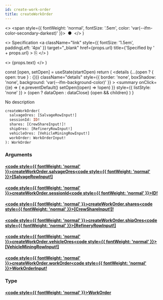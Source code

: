 ```yaml
---
id: create-work-order
title: createWorkOrder
---
```


  <>
    <span style={{ fontWeight: 'normal', fontSize: '.5em', color: 'var(--ifm-color-secondary-darkest)' }}>
      &nbsp;●&nbsp;
    </span>
  </>
)

  <>
    Specification
    <a
      className="link"
      style={{ fontSize: '1.5em', paddingLeft: '4px' }}
      target="_blank"
      href={props.url}
      title={'Specified by ' + props.url}
    >
      ⎘
    </a>
  </>
)

  <>
    <span className={props.class}>{props.text}</span>
  </>
)


  const [open, setOpen] = useState(startOpen)
  return (
    <details
      {...(open ? { open: true } : {})}
      className="details"
      style={{ border: 'none', boxShadow: 'none', background: 'var(--ifm-background-color)' }}
    >
      <summary
        onClick={(e) => {
          e.preventDefault()
          setOpen((open) => !open)
        }}
        style={{ listStyle: 'none' }}
      >
        {open ? dataOpen : dataClose}
      </summary>
      {open && children}
    </details>
  )
}

No description

```graphql
createWorkOrder(
  salvageOres: [SalvageRowInput!]
  sessionId: ID!
  shares: [CrewShareInput!]!
  shipOres: [RefineryRowInput!]
  vehicleOres: [VehicleMiningRowInput!]
  workOrder: WorkOrderInput!
): WorkOrder
```

### Arguments

#### [<code style={{ fontWeight: 'normal' }}>createWorkOrder.<b>salvageOres</b></code>](#)<Bullet />[<code style={{ fontWeight: 'normal' }}><b>[SalvageRowInput!]</b></code>](/api/types/inputs/salvage-row-input.mdx) <Badge class="badge badge--secondary " text="list"/> <Badge class="badge badge--secondary " text="input"/>

#### [<code style={{ fontWeight: 'normal' }}>createWorkOrder.<b>sessionId</b></code>](#)<Bullet />[<code style={{ fontWeight: 'normal' }}><b>ID!</b></code>](/api/types/scalars/id.mdx) <Badge class="badge badge--secondary badge--non_null" text="non-null"/> <Badge class="badge badge--secondary " text="scalar"/>

#### [<code style={{ fontWeight: 'normal' }}>createWorkOrder.<b>shares</b></code>](#)<Bullet />[<code style={{ fontWeight: 'normal' }}><b>[CrewShareInput!]!</b></code>](/api/types/inputs/crew-share-input.mdx) <Badge class="badge badge--secondary badge--non_null" text="non-null"/> <Badge class="badge badge--secondary " text="input"/>

#### [<code style={{ fontWeight: 'normal' }}>createWorkOrder.<b>shipOres</b></code>](#)<Bullet />[<code style={{ fontWeight: 'normal' }}><b>[RefineryRowInput!]</b></code>](/api/types/inputs/refinery-row-input.mdx) <Badge class="badge badge--secondary " text="list"/> <Badge class="badge badge--secondary " text="input"/>

#### [<code style={{ fontWeight: 'normal' }}>createWorkOrder.<b>vehicleOres</b></code>](#)<Bullet />[<code style={{ fontWeight: 'normal' }}><b>[VehicleMiningRowInput!]</b></code>](/api/types/inputs/vehicle-mining-row-input.mdx) <Badge class="badge badge--secondary " text="list"/> <Badge class="badge badge--secondary " text="input"/>

#### [<code style={{ fontWeight: 'normal' }}>createWorkOrder.<b>workOrder</b></code>](#)<Bullet />[<code style={{ fontWeight: 'normal' }}><b>WorkOrderInput!</b></code>](/api/types/inputs/work-order-input.mdx) <Badge class="badge badge--secondary badge--non_null" text="non-null"/> <Badge class="badge badge--secondary " text="input"/>

### Type

#### [<code style={{ fontWeight: 'normal' }}><b>WorkOrder</b></code>](/api/types/unions/work-order.mdx) <Badge class="badge badge--secondary " text="union"/>
